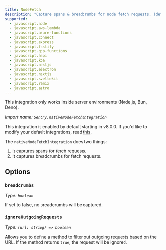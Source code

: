 ```yaml
---
title: NodeFetch
description: "Capture spans & breadcrumbs for node fetch requests. (default)"
supported:
  - javascript.node
  - javascript.aws-lambda
  - javascript.azure-functions
  - javascript.connect
  - javascript.express
  - javascript.fastify
  - javascript.gcp-functions
  - javascript.hapi
  - javascript.koa
  - javascript.nestjs
  - javascript.electron
  - javascript.nextjs
  - javascript.sveltekit
  - javascript.remix
  - javascript.astro
---
```


<Alert level="info">
  This integration only works inside server environments (Node.js, Bun, Deno).
</Alert>

_Import name: `Sentry.nativeNodeFetchIntegration`_

This integration is enabled by default starting in v8.0.0. If you'd like to modify your default integrations, read [this](./../#modifying-default-integrations).

The `nativeNodeFetchIntegration` does two things:

1. It captures spans for fetch requests.
2. It captures breadcrumbs for fetch requests.

## Options

### `breadcrumbs`

_Type: `boolean`_

If set to false, no breadcrumbs will be captured.

### `ignoreOutgoingRequests`

_Type: `(url: string) => boolean`_

Allows you to define a method to filter out outgoing requests based on the URL. If the method returns `true`, the request will be ignored.
